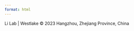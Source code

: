 ```yaml
---
format: html
---
```


<footer class="site-footer">

::: footer-content
        
Li Lab | Westlake © 2023 Hangzhou, Zhejiang Province, China

:::

</footer>
